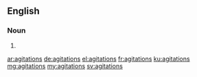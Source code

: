 ==English==

===Noun===
{{head|en|plural}}

# {{plural of|agitation|lang=en|nocat=1}}

[[ar:agitations]]
[[de:agitations]]
[[el:agitations]]
[[fr:agitations]]
[[ku:agitations]]
[[mg:agitations]]
[[my:agitations]]
[[sv:agitations]]